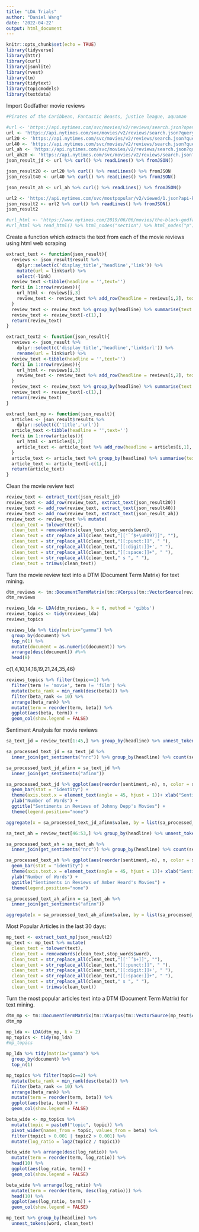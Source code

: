 ```yaml
---
title: "LDA Trials"
author: "Daniel Wang"
date: '2022-04-22'
output: html_document
---
```


```r
knitr::opts_chunk$set(echo = TRUE)
library(tidyverse)
library(httr)
library(curl)
library(jsonlite)
library(rvest)
library(tm)
library(tidytext)
library(topicmodels)
library(textdata)
```

Import Godfather movie reviews

```r
#Pirates of the Caribbean, Fantastic Beasts, justice league, aquaman

#url <- 'https://api.nytimes.com/svc/movies/v2/reviews/search.json?opening-date=2020-01-01:2022-04-24&api-key=52utY7TeqStbbVwadabbLam6qUdac7d5'
url <- 'https://api.nytimes.com/svc/movies/v2/reviews/search.json?query=johnny+depp&api-key=52utY7TeqStbbVwadabbLam6qUdac7d5'
url20 <- 'https://api.nytimes.com/svc/movies/v2/reviews/search.json?query=johnny+depp&offset=20&api-key=52utY7TeqStbbVwadabbLam6qUdac7d5'
url40 <- 'https://api.nytimes.com/svc/movies/v2/reviews/search.json?query=johnny+depp&offset=40&api-key=52utY7TeqStbbVwadabbLam6qUdac7d5'
url_ah <- 'https://api.nytimes.com/svc/movies/v2/reviews/search.json?query=amber+heard&api-key=52utY7TeqStbbVwadabbLam6qUdac7d5'
url_ah20 <- 'https://api.nytimes.com/svc/movies/v2/reviews/search.json?query=amber+heard&offset=20&api-key=52utY7TeqStbbVwadabbLam6qUdac7d5'
json_result_jd <- url %>% curl() %>% readLines() %>% fromJSON()

json_result20 <- url20 %>% curl() %>% readLines() %>% fromJSON
json_result40 <- url40 %>% curl() %>% readLines() %>% fromJSON()

json_result_ah <- url_ah %>% curl() %>% readLines() %>% fromJSON()

```

```r
url2 <- 'https://api.nytimes.com/svc/mostpopular/v2/viewed/1.json?api-key=52utY7TeqStbbVwadabbLam6qUdac7d5'
json_result2 <- url2 %>% curl() %>% readLines() %>% fromJSON()
json_result2
```

```r
#url_html <- 'https://www.nytimes.com/2019/06/06/movies/the-black-godfather-review.html'
#url_html %>% read_html() %>% html_nodes("section") %>% html_nodes("p") %>% html_text2()
```

Create a function which extracts the text from each of the movie reviews using html web scraping

```r
extract_text <- function(json_result){
  reviews <- json_result$result %>% 
    dplyr::select(c('display_title','headline','link')) %>% 
    mutate(url = link$url) %>%
    select(-link)
  review_text <-tibble(headline = '',text='')
  for(i in 1:nrow(reviews)){
    url_html <- reviews[i,3]
    review_text <- review_text %>% add_row(headline = reviews[i,2], text = url_html %>% read_html() %>% html_nodes("section") %>% html_nodes("p") %>% html_text2())
  }
  review_text <- review_text %>% group_by(headline) %>% summarise(text = paste(text,collapse = " "))
  review_text <- review_text[-c(1),] 
  return(review_text)
}

extract_text2 <- function(json_result){
  reviews <- json_result %>% 
    dplyr::select(c('display_title','headline','link$url')) %>% 
    rename(url = link$url) %>%
  review_text <-tibble(headline = '',text='')
  for(i in 1:nrow(reviews)){
    url_html <- reviews[i,3]
    review_text <- review_text %>% add_row(headline = reviews[i,2], text = url_html %>% read_html() %>% html_nodes("section") %>% html_nodes("p") %>% html_text2())
  }
  review_text <- review_text %>% group_by(headline) %>% summarise(text = paste(text,collapse = " "))
  review_text <- review_text[-c(1),] 
  return(review_text)
}

extract_text_mp <- function(json_result){
  articles <- json_result$results %>% 
    dplyr::select(c('title','url'))
  article_text <-tibble(headline = '',text='')
  for(i in 1:nrow(articles)){
    url_html <- articles[i,2]
    article_text <- article_text %>% add_row(headline = articles[i,1], text = url_html %>% read_html() %>% html_nodes("section") %>% html_nodes("p") %>% html_text2())
  }
  article_text <- article_text %>% group_by(headline) %>% summarise(text = paste(text,collapse = " "))
  article_text <- article_text[-c(1),] 
  return(article_text)
}
```

Clean the movie review text

```r
review_text <- extract_text(json_result_jd)
review_text <- add_row(review_text, extract_text(json_result20))
review_text <- add_row(review_text, extract_text(json_result40))
review_text <- add_row(review_text, extract_text(json_result_ah))
review_text <- review_text %>% mutate(
  clean_text = tolower(text),
  clean_text = removeWords(clean_text,stop_words$word),
  clean_text = str_replace_all(clean_text,"[['`’$+\u0097]]", ""), 
  clean_text = str_replace_all(clean_text,"[[:punct:]]", " "),
  clean_text = str_replace_all(clean_text,'[[:digit:]]+', " "),
  clean_text = str_replace_all(clean_text,"[[:space:]]+", " "),
  clean_text = str_replace_all(clean_text," s ", " "),
  clean_text = trimws(clean_text)) 

```

Turn the movie review text into a DTM (Document Term Matrix) for text mining.

```r
dtm_reviews <- tm::DocumentTermMatrix(tm::VCorpus(tm::VectorSource(review_text$clean_text)),control=list(wordLengths=c(1,Inf)))
dtm_reviews
```

```r
reviews_lda <- LDA(dtm_reviews, k = 6, method = 'gibbs')
reviews_topics <- tidy(reviews_lda)
reviews_topics
```

```r
reviews_lda %>% tidy(matrix="gamma") %>%
  group_by(document) %>%
  top_n(1) %>%
  mutate(document = as.numeric(document)) %>%
  arrange(desc(document)) #%>%
  head(8)
```

c(1,4,10,14,18,19,21,24,35,46)
```r
reviews_topics %>% filter(topic==1) %>% 
  filter(term != 'movie', term != 'film') %>%
  mutate(beta_rank = min_rank(desc(beta))) %>% 
  filter(beta_rank <= 10) %>% 
  arrange(beta_rank) %>%
  mutate(term = reorder(term, beta)) %>% 
  ggplot(aes(beta, term)) + 
  geom_col(show.legend = FALSE)
```


Sentiment Analysis for movie reviews
```r
sa_text_jd = review_text[1:45,] %>% group_by(headline) %>% unnest_tokens(word, clean_text)

sa_processed_text_jd = sa_text_jd %>% 
  inner_join(get_sentiments("nrc")) %>% group_by(headline) %>% count(sentiment, sort = TRUE)

sa_processed_text_jd_afinn = sa_text_jd %>% 
  inner_join(get_sentiments("afinn"))

```

```r
sa_processed_text_jd %>% ggplot(aes(reorder(sentiment,-n), n, color = sentiment)) + 
  geom_bar(stat = "identity") + 
  theme(axis.text.x = element_text(angle = 45, hjust = 1))+ xlab("Sentiment") + 
  ylab("Number of Words") + 
  ggtitle("Sentiments in Reviews of Johnny Depp's Movies") + 
  theme(legend.position="none")
```

```r
aggregate(x = sa_processed_text_jd_afinn$value, by = list(sa_processed_text_jd_afinn$headline),FUN = sum) %>% arrange(x) %>% ggplot(aes(seq(1:45), x, color=x)) +geom_bar(stat="identity") + xlab("Review Number") + ylab("Afinnity Score") + ggtitle("Afinnity of Reviews for Johnny Depp's Movies")
```

```r
sa_text_ah = review_text[46:53,] %>% group_by(headline) %>% unnest_tokens(word, clean_text)

sa_processed_text_ah = sa_text_ah %>% 
  inner_join(get_sentiments("nrc")) %>% group_by(headline) %>% count(sentiment, sort = TRUE)
```

```r
sa_processed_text_ah %>% ggplot(aes(reorder(sentiment,-n), n, color = sentiment)) + 
  geom_bar(stat = "identity") + 
  theme(axis.text.x = element_text(angle = 45, hjust = 1))+ xlab("Sentiment") + 
  ylab("Number of Words") + 
  ggtitle("Sentiments in Reviews of Amber Heard's Movies") + 
  theme(legend.position="none")
```

```r
sa_processed_text_ah_afinn = sa_text_ah %>% 
  inner_join(get_sentiments("afinn"))

aggregate(x = sa_processed_text_ah_afinn$value, by = list(sa_processed_text_ah_afinn$headline),FUN = sum) %>% arrange(x) %>% ggplot(aes(seq(1:8), x, color=x)) +geom_bar(stat="identity") + xlab("Review Number") + ylab("Afinnity Score") + ggtitle("Afinnity of Reviews for Amber Heard's Movies")
```

Most Popular Articles in the last 30 days:
```r
mp_text <- extract_text_mp(json_result2)
mp_text <- mp_text %>% mutate(
  clean_text = tolower(text),
  clean_text = removeWords(clean_text,stop_words$word),
  clean_text = str_replace_all(clean_text,"[['`’$+]]", ""), 
  clean_text = str_replace_all(clean_text,"[[:punct:]]", " "),
  clean_text = str_replace_all(clean_text,'[[:digit:]]+', " "),
  clean_text = str_replace_all(clean_text,"[[:space:]]+", " "),
  clean_text = str_replace_all(clean_text," s ", " "),
  clean_text = trimws(clean_text)) 

```

Turn the most popular articles text into a DTM (Document Term Matrix) for text mining.

```r
dtm_mp <- tm::DocumentTermMatrix(tm::VCorpus(tm::VectorSource(mp_text$clean_text)),control=list(wordLengths=c(1,Inf)))
dtm_mp
```

```r
mp_lda <- LDA(dtm_mp, k = 2)
mp_topics <- tidy(mp_lda)
#mp_topics
```

```r
mp_lda %>% tidy(matrix="gamma") %>%
  group_by(document) %>%
  top_n(1)
```


```r
mp_topics %>% filter(topic==2) %>% 
  mutate(beta_rank = min_rank(desc(beta))) %>% 
  filter(beta_rank <= 10) %>% 
  arrange(beta_rank) %>%
  mutate(term = reorder(term, beta)) %>% 
  ggplot(aes(beta, term)) + 
  geom_col(show.legend = FALSE)
```

```r
beta_wide <- mp_topics %>%
  mutate(topic = paste0("topic", topic)) %>%
  pivot_wider(names_from = topic, values_from = beta) %>% 
  filter(topic1 > 0.001 | topic2 > 0.001) %>%
  mutate(log_ratio = log2(topic2 / topic1))

beta_wide %>% arrange(desc(log_ratio)) %>%
  mutate(term = reorder(term, log_ratio)) %>% 
  head(10) %>%
  ggplot(aes(log_ratio, term)) + 
  geom_col(show.legend = FALSE)
```

```r
beta_wide %>% arrange(log_ratio) %>%
  mutate(term = reorder(term, desc(log_ratio))) %>% 
  head(10) %>%
  ggplot(aes(log_ratio, term)) + 
  geom_col(show.legend = FALSE)
```


```r
mp_text %>% group_by(headline) %>%
  unnest_tokens(word, clean_text)

```